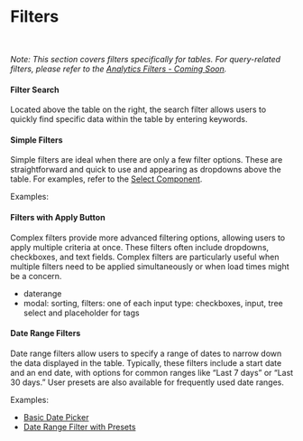 

<Meta of={FiltersStories} />

# Filters

<br />

_Note: This section covers filters specifically for tables. For query-related filters, please refer to the [Analytics Filters - Coming Soon](#coming)._

#### Filter Search
Located above the table on the right, the search filter allows users to quickly find specific data within the table by entering keywords.

#### **Simple Filters**

Simple filters are ideal when there are only a few filter options. These are straightforward and quick to use and appearing as dropdowns above the table. For examples, refer to the [Select Component](https://mparticle.github.io/aquarium/?path=/docs/components-data-entry-select--documentation).

Examples:

<Story of={FiltersStories.WithBasicFilters} />

#### **Filters with Apply Button**

Complex filters provide more advanced filtering options, allowing users to apply multiple criteria at once. These filters often include dropdowns, checkboxes, and text fields. Complex filters are particularly useful when multiple filters need to be applied simultaneously or when load times might be a concern.

- daterange
- modal: sorting, filters: one of each input type: checkboxes, input, tree select and placeholder for tags

<Story of={FiltersStories.WithComplexFilters} />

#### **Date Range Filters**

Date range filters allow users to specify a range of dates to narrow down the data displayed in the table. Typically, these filters include a start date and an end date, with options for common ranges like “Last 7 days” or “Last 30 days.” User presets are also available for frequently used date ranges.

Examples:

- [Basic Date Picker](https://mparticle.github.io/aquarium/?path=/docs/components-data-entry-date-picker--documentation)
- [Date Range Filter with Presets](https://mparticle.github.io/aquarium/?path=/docs/candidate-components-directory-date-range-filter--documentation)
